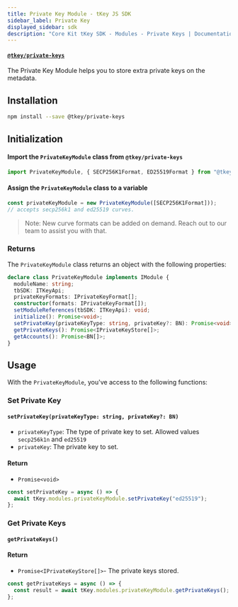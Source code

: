 ```yaml
---
title: Private Key Module - tKey JS SDK
sidebar_label: Private Key
displayed_sidebar: sdk
description: "Core Kit tKey SDK - Modules - Private Keys | Documentation - Web3Auth"
---
```


#### [`@tkey/private-keys`](https://npmjs.com/package/@tkey/private-keys)

The Private Key Module helps you to store extra private keys on the metadata.

## Installation

```bash npm2yarn
npm install --save @tkey/private-keys
```

## Initialization

#### Import the `PrivateKeyModule` class from `@tkey/private-keys`

```javascript
import PrivateKeyModule, { SECP256K1Format, ED25519Format } from "@tkey/private-keys";
```

#### Assign the `PrivateKeyModule` class to a variable

```javascript
const privateKeyModule = new PrivateKeyModule([SECP256K1Format]));
// accepts secp256k1 and ed25519 curves.
```

> Note: New curve formats can be added on demand. Reach out to our team to assist you with that.

### Returns

The `PrivateKeyModule` class returns an object with the following properties:

```ts
declare class PrivateKeyModule implements IModule {
  moduleName: string;
  tbSDK: ITKeyApi;
  privateKeyFormats: IPrivateKeyFormat[];
  constructor(formats: IPrivateKeyFormat[]);
  setModuleReferences(tbSDK: ITKeyApi): void;
  initialize(): Promise<void>;
  setPrivateKey(privateKeyType: string, privateKey?: BN): Promise<void>;
  getPrivateKeys(): Promise<IPrivateKeyStore[]>;
  getAccounts(): Promise<BN[]>;
}
```

## Usage

With the `PrivateKeyModule`, you've access to the following functions:

### Set Private Key

#### `setPrivateKey(privateKeyType: string, privateKey?: BN)`

- `privateKeyType`: The type of private key to set. Allowed values `secp256k1n` and `ed25519`
- `privateKey`: The private key to set.

#### Return

- `Promise<void>`

```js title="Example"
const setPrivateKey = async () => {
  await tKey.modules.privateKeyModule.setPrivateKey("ed25519");
};
```

### Get Private Keys

#### `getPrivateKeys()`

#### Return

- `Promise<IPrivateKeyStore[]>`- The private keys stored.

```js title="Example"
const getPrivateKeys = async () => {
  const result = await tKey.modules.privateKeyModule.getPrivateKeys();
};
```
